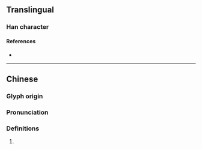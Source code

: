 {{character info/new}}
==Translingual==

===Han character===
{{Han char|rn=86|rad=火|as=10|sn=14|four=|canj=FWKP|ids=⿰火恩}}

====References====
* {{Han ref|kx=0678.270|dkj=19274|hdz=32223.080|uh=717E|ud=29054}}

----

==Chinese==
{{zh-forms}}

===Glyph origin===
{{Han etym}}

===Pronunciation===
{{zh-pron
|m=ēn,yūn
|c=jan1
|mc=y
|oc=y
|cat=
}}

===Definitions===
{{zh-hanzi}}

# {{rfdef|zh}}